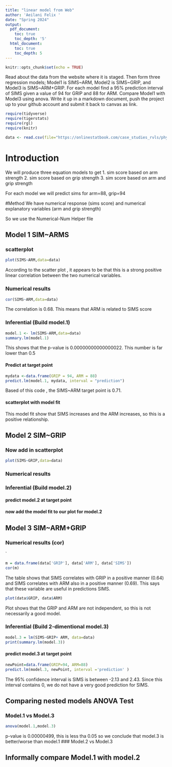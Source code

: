 ```yaml
---
title: "linear model from Web"
author: 'Aeilani Felix '
date: "Spring 2024"
output:
  pdf_document:
    toc: true
    toc_depth: '5'
  html_document:
    toc: true
    toc_depth: 5
---
```


```r
knitr::opts_chunk$set(echo = TRUE)
```

Read about the data from the website where it is staged.  Then form three regression models; Model1 is SIMS~ARM, Model2 is SIMS~GRIP, and Model3 is SIMS~ARM+GRIP. For each model find a 95% prediction interval of SIMS given a value of 94  for GRIP and 88 for ARM. Compare Model1 with Model3 using anova. Write it up in a markdown document, push the project up to your github account and submit it back to canvas as link. 

 


```r
require(tidyverse)
require(tigerstats)
require(rgl)
require(knitr)

```

```r
data <- read.csv(file="https://onlinestatbook.com/case_studies_rvls/physical_strength/data.txt",sep="",header=TRUE)  

```

# Introduction
We will produce three equation models to get 
1. sim score based on arm strength 
2. sim score based on grip strength
3. sim score based on arm and grip strength 
 
 For each model we will predict sims for arm=88, grip=94

#Method 
We have numerical response (sims score) and numerical explanatory variables (arm and grip strength)

So we use the Numerical-Num Helper file

## Model 1 SIM~ARMS

### scatterplot

```r
plot(SIMS~ARM,data=data)
```

According to the scatter plot , it appears to be that this is a strong positive linear correlation between the two numerical variables.

### Numerical results

```r
cor(SIMS~ARM,data=data)
```

The correlation is 0.68. This means that ARM is related to SIMS score

### Inferential  (Build model.1)

```r
model.1 <- lm(SIMS~ARM,data=data)
summary.lm(model.1)
```

This shows that the p-value is 0.00000000000000022. This number is far lower than 0.5

#### Predict at target point

```r
mydata <-data.frame(GRIP = 94, ARM = 88)
predict.lm(model.1, mydata, interval = "prediction")
```

Based of this code , the SIMS~ARM target point is 0.71.

#### scatterplot with model fit




This model fit show that SIMS increases and the ARM increases, so this is a positive relationship. 

## Model 2 SIM~GRIP

### Now add in scatterplot

```r
plot(SIMS~GRIP,data=data)
```
### Numerical results 


### Inferential  (Build model.2)
  

#### predict model.2 at target point

#### now add the model fit to our plot for model.2
  


## Model 3 SIM~ARM+GRIP

### Numerical results (cor)

`
```r
m = data.frame(data['GRIP'], data['ARM'], data['SIMS'])
cor(m)
```

The table shows that SIMS correlates with GRIP in a positive manner (0.64) and SIMS correlates with ARM also in a positive manner (0.69). This says that these variable are useful in predictions SIMS.
  
```r
plot(data$GRIP, data$ARM)
```

Plot shows that the GRIP and ARM are not independent, so this is not necessarily a good model.

### Inferential  (Build 2-dimentional model.3)

```r
model.3 = lm(SIMS~GRIP+ ARM, data=data)
print(summary.lm(model.3))
``` 
#### predict model.3 at target point

```r
newPoint=data.frame(GRIP=94, ARM=88)
predict.lm(model.3, newPoint, interval ='prediction' )
```

The 95% confidence interval is SIMS is between -2.13 and 2.43. Since this interval contains 0, we do not have a very good prediction for SIMS.

## Comparing nested models ANOVA Test

### Model.1 vs Model.3
```r
anova(model.1,model.3)
```
p-value is 0.00000499, this is less tha 0.05 so we conclude that model.3 is better/worse than model.1
### Model.2 vs Model.3


## Informally compare Model.1 with model.2

